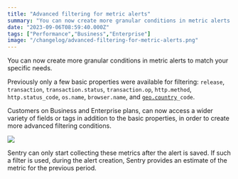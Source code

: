 ```yaml
---
title: "Advanced filtering for metric alerts"
summary: "You can now create more granular conditions in metric alerts to match your specific needs."
date: "2023-09-06T08:59:40.000Z"
tags: ["Performance","Business","Enterprise"]
image: "/changelog/advanced-filtering-for-metric-alerts.png"
---
```


  You can now create more granular conditions in metric alerts to match your specific needs.

Previously only a few basic properties were available for filtering: `release`, `transaction`, `transaction.status`, `transaction.op`, `http.method`, `http.status_code`, `os.name`, `browser.name`, and [`geo.country`](http://geo.country)`_code`.

Customers on Business and Enterprise plans, can now access a wider variety of fields or tags in addition to the basic properties, in order to create more advanced filtering conditions.

![](https://storage.googleapis.com/sentry-docs-changelog/advanced-filtering-for-metric-alerts-1.jpg)

Sentry can only start collecting these metrics after the alert is saved. If such a filter is used, during the alert creation, Sentry provides an estimate of the metric for the previous period.
